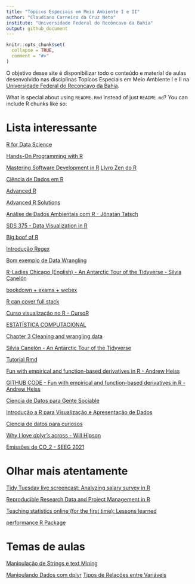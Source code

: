 ```yaml
---
title: "Tópicos Especiais em Meio Ambiente I e II"
author: "Claudiano Carneiro da Cruz Neto"
institute: "Universidade Federal do Recôncavo da Bahia"
output: github_document
---
```


<!-- README.md is generated from README.Rmd. Please edit that file -->

```r
knitr::opts_chunk$set(
  collapse = TRUE,
  comment = "#>"
)
```

<!-- badges: start -->
<!-- badges: end -->

O objetivo desse site é disponibilizar todo o conteúdo e material de aulas desenvolvido nas disciplinas Topicos Especiais em Meio Ambiente I e II na [Universidade Federal do Reconcavo da Bahia](https://ufrb.edu.br/portal/).

What is special about using `README.Rmd` instead of just `README.md`? You can include R chunks like so:


# Lista interessante

[R for Data Science](https://r4ds.had.co.nz/index.html)

[Hands-On Programming with R](https://rstudio-education.github.io/hopr/)

[Mastering Software Development in R](https://bookdown.org/rdpeng/RProgDA/)
[LIvro Zen do R](https://curso-r.github.io/zen-do-r/index.html)

[Ciência de Dados em R](https://livro.curso-r.com/)

[Advanced R](https://adv-r.hadley.nz/index.html)

[Advanced R Solutions](https://advanced-r-solutions.rbind.io/index.html)

[Análise de Dados Ambientais com R - Jônatan     Tatsch](https://lhmet.github.io/adar-ebook/)

[SDS 375 - Data Visualization in R](https://wilkelab.org/SDS375/)

[Big boof of R](https://www.bigbookofr.com/index.html)

[Introdução Regex](https://direito.consudata.com.br/shiny/stringr/?fbclid=IwAR14SV_tt-TUO4RQ-chpcvy82NeoeVkPJb7hR95orfJhhKpHxDbx3iTGfJ4#section-identifica%C3%A7%C3%A3o-de-padr%C3%B5es)

[Bom exemplo de Data Wrangling](https://03-wrangling-tutorial.netlify.app/)

[R-Ladies Chicago (English) - An Antarctic Tour of the Tidyverse - Silvia Canelón](https://www.youtube.com/watch?v=m_ZoMmAIx-o)

[bookdown + exams + webex](https://www.msperlin.com/blog/post/2021-03-18-bookdown_and_exams/?fbclid=IwAR2jsA9mtXYTkr_SK9eYWWN1dDQLYKhmL2be8eJNkHmqe5Izb5E6ElYyF60)

[R can cover full stack](https://bluemind1988.medium.com/explore-r-libraries-for-end-to-end-data-science-projects-b4d0af3a9f5c)

[Curso visualização no R - CursoR](https://github.com/curso-r/202103-visualizacao)

[ESTATÍSTICA COMPUTACIONAL](https://prdm0.github.io/aulas_computacional/index.html)

[Chapter 3 Cleaning and wrangling data](https://ubc-dsci.github.io/introduction-to-datascience/wrangling.html)



[Silvia Canelón - An Antarctic Tour of the Tidyverse](https://silvia.rbind.io/talk/2020-08-31-tour-of-the-tidyverse/)

[Tutorial Rmd ](https://github.com/spcanelon/tour-of-the-tidyverse/blob/master/tutorial/tour-of-the-tidyverse.Rmd)

[Fun with empirical and function-based derivatives in R - Andrew Heiss](https://www.andrewheiss.com/blog/2018/02/15/derivatives-r-fun/)

[GITHUB CODE - Fun with empirical and function-based derivatives in R - Andrew Heiss](https://github.com/andrewheiss/derivatives-r-fun)

[Ciencia de Datos para Gente Sociable](https://bitsandbricks.github.io/ciencia_de_datos_gente_sociable/una-presentaci%C3%B3n-a-toda-marcha-de-r.html)


[Introdução a R para Visualização e Apresentação de Dados](http://sillasgonzaga.com/material/curso_visualizacao/)

[Ciencia de datos para curiosos](https://martinmontane.github.io/CienciaDeDatosBook/)

[Why I love *dplyr's* across - Will Hipson](ttps://willhipson.netlify.app/post/dplyr_across/dplyr_across/)


[Emissões de CO_2 - SEEG 2021](https://github.com/basedosdados/analises/blob/main/redes_sociais/br_seeg_emissoes_20210423.R)

# Olhar mais atentamente

[Tidy Tuesday live screencast: Analyzing salary survey in R](https://youtu.be/2HpRXIpU4jI)


[Reproducible Research Data and Project Management in R](https://annakrystalli.me/rrresearchACCE20/)

[Teaching statistics online (for the first time): Lessons learned](http://www.russpoldrack.org/2021/04/teaching-statistics-online-for-first.html)

[performance R Package ](https://easystats.github.io/performance/)

# Temas de aulas

[Manipulação de Strings e text Mining](https://gomesfellipe.github.io/post/2017-12-17-string/string/)

[Manipulando Dados com dplyr](https://gomesfellipe.github.io/post/2017-12-07-manipulando-dados-com-dplyr/manipulando-dados-com-dplyr/)
[Tipos de Relações entre Variáveis](https://gomesfellipe.github.io/post/2017-12-02-tipos-de-relacoes-entre-variaveis/)